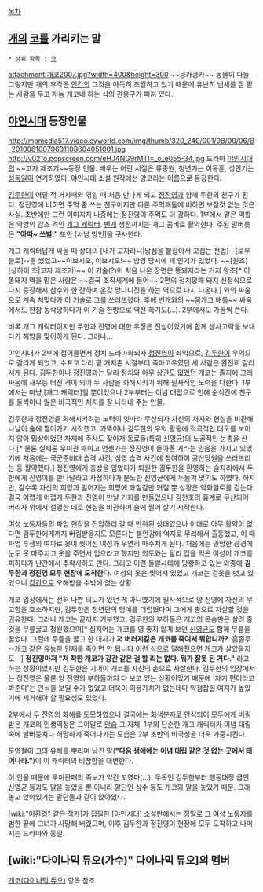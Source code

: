 [[목차]]
== [[개]]의 [[코]]를 가리키는 말 ==
 * 상위 항목 : [[코]]

attachment:개코2007.jpg?width=400&height=300
~~킁카킁카~~
동물이 다들 그렇지만 개의 후각은 [[인간]]의 그것을 아득히 초월하고 있기 때문에 유난히 냄새를 잘 맡는 사람을 두고 저놈 개코네 하는 식의 관용구가 퍼져 있다.

== [[야인시대]] 등장인물 ==
http://mpmedia517.video.cyworld.com/img/thumb/320_240/001/9B/00/06/B_20100610070601108604051001.jpg
http://v021o.popscreen.com/eHJ4NG9rMTI=_o_e055-34.jpg
드라마 [[야인시대]]의 ~~고자 제조기~~등장 인물. 배우는 어린 시절은 류종원, 청년기는 이동훈, 성인기는 [[성동일]]이 연기하였다.
야인시대 소설 원작에선 양코라는 이름으로 등장한다.

[[김두한]]이 어릴 적 거지패와 엮일 때 처음 만나게 되고 [[정진영]]과 함께 두한의 친구가 된다. 정진영에 비하면 주먹 좀 쓰는 친구이지만 다른 주먹패들에 비하면 보잘것 없는 것은 사실. 초반에만 그런 이미지지 나중에는 정진영이 주먹도 더 강하다. 1부에서 맡은 역할은 약방의 감초 격인 [[개그 캐릭터]]. [[번개]] 생전까지는 개그 콤비로 활약한다. 주된 말버릇은 '''"아따~ 쓰벌!"''' 또한 [서남 방언]을 구사한다.

개그 캐릭터답게 싸울 때 상대의 [내가 고자라니|낭심을 붙잡아서 꼬집는 전법]--[로우 블로]--을 썼었고~~이보시오, 이보시오!~~ 방영 당시에 꽤 인기가 있었다. ~~[원조] [상하이 조|고자 제조기]~~ 이 기술(?)이 처음 나온 장면은 똥돼지라는 거지 왕초[* 이 똥돼지 역을 맡은 사람은 ~~결국 조직세계에 들어~~ 2편의 정치깡패 돼지 신정식으로 다시 등장해서 삼수와 한 잔하며 온갖 망나니짓을 하는 역으로 다시 나온다.] 와의 싸움으로 계속 쳐맞다가 이 기술로 그를 쓰러뜨렸다. 후에 번개와의 ~~몸개그 배틀~~ 싸움에서도 한참 농락당하다가 이 기술 한방으로 역전 하기도(...). 2부에서도 가끔씩 쓴다.

비록 개그 캐릭터이지만 두한과 진영에 대한 우정은 진심이었기에 함께 생사고락을 보내다가 해방을 맞이하게 된다. 그러나...

야인시대가 2부에 접어들면서 정치 드라마화되자 [[정진영]]이 좌익으로, [[김두한]]이 우익으로 갈리게 되었고, 수표교 다리 밑 거지촌 시절부터 죽마고우였던 세 사람은 완전히 갈라서게 된다. 김두한이나 정진영과는 달리 정치와 아무 상관도 없었던 개코는 졸지에 고래 싸움에 새우등 터진 격이 되어 두 사람을 화해시키기 위해 필사적인 노력을 다한다. 1부에서는 마냥 [개그 캐릭터]일 뿐이었으나 2부부터는 이념 대립으로 인해 순식간에 친구를 둘씩이나 잃은 비극적인 처지를 잘 나타내 주는 인물.

김두한과 정진영을 화해시키려는 노력이 잇따라 무산되자 자신의 처지와 현실을 비관해 나날이 술에 쩔어가기 시작했고, 가뜩이나 김두한의 우익 활동에 적극적인 태도를 보이지 않아 밉상이었던 차제에 주사도 잦아져 동료들(특히 [[신영균]])의 노골적인 눈총을 산다.[* 물론 실제론 우미관 패이고 언젠가는 정진영이 돌아올 거라는 믿음을 가지고 있었기에 처음에는 국군준비대 습격 사건, 심영 습격 사건에 참여하여 공산당원을 쓰러뜨리는 등 활약했다.] 정진영에게 총상을 입었다가 퇴원한 김두한을 환영하는 술자리에서 두한에게 진영이를 만나달라고 사정하다가 분노한 신영균에게 두들겨 맞기도 하였다. 하지만, 갈수록 자신의 희망과 멀어지는 희망에 좌절감만 커질 뿐 상황은 악화일로를 걷는다.
결국 어렵게 어렵게 두한과 진영이 만날 기회를 만들었으나 김천호의 흉계로 무산되어 버리자 위에서 설명한 데로 현실을 비관하며 술에 쩔어 살기 시작한다.

여성 노동자들의 파업 현장을 진압하러 갈 때 만취된 상태였으나 이대로 아무 활약이 없다면 김두한에게까지 버림받을지도 모른다는 불안감에 억지로 무리해서 출동했고, 이 때 파업 투쟁의 여파로 옷이 찢어진 여성과 우연히 마주치게 된다. 처음에는 민망한 광경에 눈도 못 마주치고 옷을 주면서 입으라고 했지만 의도와는 달리 겁을 먹은 여성이 개코를 피하다가 난간에서 추락사하고 만다. 그리고 이런 돌발사태에 당황하고 있는 와중에 '''김두한과 정진영 모두 현장에 도착한다.''' 여성의 옷은 찢어져 있었고 개코는 겉옷을 벗고 있었으니 [[강간]]으로 오해받을 수밖에 없는 상황.

개코 입장에서는 전혀 나쁜 의도가 있던 게 아니였기에 필사적으로 양 진영에 자신의 무고함을 호소하지만, 김두한은 청년단의 명예를 더럽혔다며 그에게 총으로 자살할 것을 권유한다. 그러나 개코는 끝까지 거부했고, 김두한의 부하들은 개코의 목숨만은 살려 줄 것을 무릎꿇고 청원했으며[* 심지어는 개코를 영 좋지 않게 보던 [[신영균]]도 함께 무릎을 꿇었다. 그런데 무릎을 꿇고 한 대사가 '''저 버러지같은 개코를 죽여서 뭐합니까?'''. 흠좀무. --개코 같은 유능한 인재를 죽이면 안 됩니다 이런 식으로 말해줬으면 개코가 살았을지도--] '''정진영마저 "저 착한 개코가 강간 같은 걸 할 리는 없다. 뭐가 잘못 된 거다."''' 라고 하는 상황이었지만 김두한은 기어이 개코를 자신의 손으로 사살한다. 김두한의 입장에서는 정진영은 물론 양 진영의 부하들까지 다 보고 있는 상황이었기 때문에 '자기 편이라고 봐준다'는 인식을 보일 수가 없었고 더욱이 이용가치가 없는데다 약점잡힐 여지가 높았기에 제거해야 할 필요성도 있었다.

2부에서 두 진영의 화해를 도모하였으나 결국에는 [[회색분자]]로 인식되어 모두에게 버림받은 개코의 인생역정은 그야말로 [[안습]] 그 자체. 1부의 단순한 개그 캐릭터가 이념 대립 속에 발버둥치다 허망하게 죽어나가는 모습은 2부 초반의 비극성을 더욱 가중시킨다.

문영철이 그의 유해를 뿌리며 남긴 말('''"다음 생애에는 이념 대립 같은 것 없는 곳에서 태어나라."''')이 이 캐릭터의 비참함을 대변한다.

이 인물 때문에 우미관패의 족보가 약간 꼬였다(...). 두목인 김두한부터 행동대장 급인 신영균 등과도 말을 놓았을 뿐 아니라 말단인 삼수 등도 개코와 말을 놓았기 때문. 그래놓고 앉아있기는 말단들과 같이 앉아있다.

[wiki:"이환경" 같은 작가]가 집필한 [야인시대] 소설판에서는 정말로 그 여성 노동자를 범한 끝에 그녀가 사망해 버렸으며, 이후 김두한과 정진영이 현장에 모두 도착하고 나머지는 드라마와 동일.

== [wiki:"다이나믹 듀오(가수)" 다이나믹 듀오]의 멤버 ==
[[개코(다이나믹 듀오)]] 항목 참조
